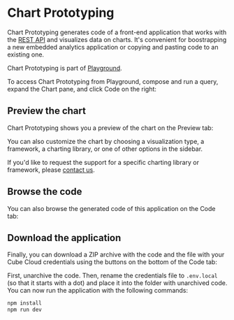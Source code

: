 # Chart Prototyping

Chart Prototyping generates code of a front-end application that works with
the [REST API][ref-rest-api] and visualizes data on charts. It's convenient
for boostrapping a new embedded analytics application or copying and pasting
code to an existing one.

<InfoBox>

Chart Prototyping is part of [Playground][ref-playground].

</InfoBox>

To access Chart Prototyping from Playground, compose and run a query, expand
the <Btn>Chart</Btn> pane, and click <Btn>Code</Btn> on the right:

<YouTubeVideo url="https://www.youtube.com/embed/OFiJ8AVNHQw" />

## Preview the chart

Chart Prototyping shows you a preview of the chart on the <Btn>Preview</Btn>
tab:

<Screenshot src="https://ucarecdn.com/c9511662-9673-43ef-a496-33d7cf30d5ab/" />

You can also customize the chart by choosing a visualization type,
a framework, a charting library, or one of other options in the sidebar.

<InfoBox>

If you'd like to request the support for a specific charting library or
framework, please [contact us](http://cube.dev/contact).

</InfoBox>

## Browse the code

You can also browse the generated code of this application on the
<Btn>Code</Btn> tab:

<Screenshot src="https://ucarecdn.com/b86c7ef5-afc2-4ccb-b529-4b98dea98772/" />

## Download the application

Finally, you can download a ZIP archive with the code and the file with your
Cube Cloud credentials using the buttons on the bottom of the <Btn>Code</Btn>
tab:

<Screenshot
  src="https://ucarecdn.com/b86c7ef5-afc2-4ccb-b529-4b98dea98772/"
  highlight="inset(87.5% 78.5% 2.5% 2.5% round 10px)"  
/>

First, unarchive the code. Then, rename the credentials file to `.env.local`
(so that it starts with a dot) and place it into the folder with unarchived code.
You can now run the application with the following commands:

```bash
npm install
npm run dev
```


[ref-rest-api]: /product/apis-integrations/rest-api
[ref-playground]: /product/workspace/playground
